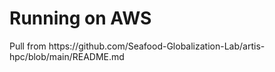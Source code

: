 # Running on AWS

Pull from https://github.com/Seafood-Globalization-Lab/artis-hpc/blob/main/README.md